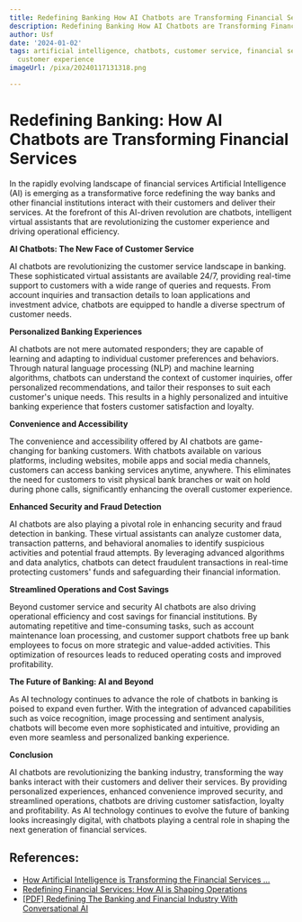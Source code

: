 ```yaml
---
title: Redefining Banking How AI Chatbots are Transforming Financial Services
description: Redefining Banking How AI Chatbots are Transforming Financial Services
author: Usf
date: '2024-01-02'
tags: artificial intelligence, chatbots, customer service, financial services, banking,
  customer experience
imageUrl: /pixa/20240117131318.png

---
```

# Redefining Banking: How AI Chatbots are Transforming Financial  Services

In the rapidly evolving landscape  of financial services Artificial Intelligence (AI)  is  emerging as a transformative force redefining the way banks and  other financial institutions interact with their customers and deliver their services. At the  forefront of this  AI-driven revolution are chatbots, intelligent virtual assistants that are revolutionizing the customer  experience and driving operational efficiency.

**AI Chatbots:  The New Face of Customer Service**

AI chatbots are revolutionizing the customer service landscape  in banking. These sophisticated virtual assistants are available 24/7, providing real-time support to customers with a wide range of queries and  requests. From account inquiries and transaction details to loan applications and investment advice, chatbots are equipped to  handle a diverse spectrum of customer needs.

**Personalized Banking Experiences**

AI chatbots are  not mere  automated responders; they are capable of  learning and adapting to individual customer preferences and behaviors. Through natural language processing (NLP) and machine  learning algorithms, chatbots  can  understand the context of customer inquiries, offer personalized  recommendations, and tailor  their  responses to suit each customer's unique needs. This  results  in a highly personalized and intuitive banking experience that fosters customer satisfaction and loyalty.

**Convenience and Accessibility**

The convenience and accessibility offered by AI chatbots are game-changing for  banking customers.  With chatbots available on various platforms, including websites, mobile apps and social media channels, customers can access banking services anytime, anywhere. This eliminates the need for customers to visit physical bank branches or wait  on hold during  phone  calls, significantly enhancing the overall customer  experience.

**Enhanced  Security  and Fraud Detection**

AI chatbots  are also playing a pivotal role  in enhancing security and fraud detection in banking. These virtual assistants can analyze customer data, transaction  patterns, and behavioral anomalies to identify suspicious activities and potential fraud attempts. By leveraging advanced algorithms and data analytics, chatbots  can detect fraudulent transactions in real-time protecting customers' funds and safeguarding their financial information.

**Streamlined Operations and Cost Savings**

Beyond customer service and security AI chatbots are also driving operational efficiency and cost savings for financial institutions. By automating repetitive and time-consuming tasks, such  as account maintenance  loan processing, and customer support chatbots free up bank employees to focus on more strategic and value-added activities. This optimization of  resources leads to reduced operating costs and  improved profitability.

**The  Future of Banking: AI and Beyond**

As AI technology continues  to advance the role of chatbots in banking is poised to expand even further. With the integration of advanced capabilities such as voice recognition, image  processing and sentiment analysis, chatbots will become even more sophisticated and intuitive, providing an even more seamless and personalized banking experience.

**Conclusion**

AI chatbots are revolutionizing the banking industry, transforming the  way banks interact with their customers and deliver their services. By providing personalized experiences, enhanced convenience improved security, and streamlined operations, chatbots are driving customer  satisfaction,  loyalty and profitability. As AI  technology continues to evolve the future of  banking looks increasingly digital, with chatbots playing  a central role in shaping the next generation of financial services.

## References:
- [How Artificial Intelligence is Transforming the Financial Services ...](https://www.deloitte.com/ng/en/services/risk-advisory/services/how-artificial-intelligence-is-transforming-the-financial-services-industry.html)
- [Redefining Financial Services: How AI is Shaping Operations](https://www.linkedin.com/pulse/redefining-financial-services-how-ai-shaping-richard-winston)
- [[PDF] Redefining The Banking and Financial Industry With Conversational AI](https://www.gupshup.io/resources/wp-content/uploads/2022/02/Redefining_The_Banking_and_Financial_Industry_With_Conversational_AI.pdf?x62221)
